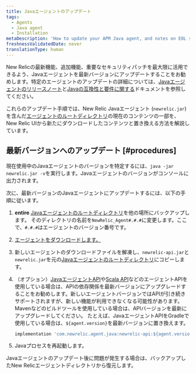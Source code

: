 ```yaml
---
title: Javaエージェントのアップデート
tags:
  - Agents
  - Java agent
  - Installation
metaDescription: 'How to update your APM Java agent, and notes on EOL support for early agent versions.'
freshnessValidatedDate: never
translationType: human
---
```


New Relicの最新機能、追加機能、重要なセキュリティパッチを最大限に活用できるよう、Javaエージェントを最新バージョンにアップデートすることをお勧めします。特定のエージェントのアップデートの詳細については、[Javaエージェントのリリースノート](/docs/release-notes/agent-release-notes/java-release-notes)と[Javaの互換性と要件に関する](/docs/apm/agents/java-agent/getting-started/compatibility-requirements-java-agent)ドキュメントを参照してください。

これらのアップデート手順では、New Relic Javaエージェント (`newrelic.jar`) を含んだ[エージェントのルートディレクトリ](/docs/agents/manage-apm-agents/troubleshooting/find-agent-root-directory#java-agent)の現在のコンテンツの一部を、New Relic UIから新たにダウンロードしたコンテンツと置き換える方法を解説しています。

## 最新バージョンへのアップデート [#procedures]

現在使用中のJavaエージェントのバージョンを特定するには、`java -jar newrelic.jar -v`を実行します。Javaエージェントのバージョンがコンソールに出力されます。

次に、最新バージョンのJavaエージェントにアップデートするには、以下の手順に従います。

1. <DNT>**entire**</DNT> [Javaエージェントのルートディレクトリ](/docs/agents/manage-apm-agents/troubleshooting/find-agent-root-directory#java-agent)を他の場所にバックアップします。 そのディレクトリの名前を`NewRelic_Agent#.#.#`に変更します。ここで、`#.#.#`はエージェントのバージョン番号です。

2. [エージェントをダウンロードします。](/docs/release-notes/agent-release-notes/java-release-notes)

3. 新しいエージェントのダウンロードファイルを解凍し、`newrelic-api.jar`と`newrelic.jar`を元の[Javaエージェントのルートディレクトリ](/docs/agents/manage-apm-agents/troubleshooting/find-agent-root-directory#java-agent)にコピーします。

4. （オプション）[JavaエージェントAPI](/docs/apm/agents/java-agent/api-guides/guide-using-java-agent-api/)や[Scala API](/docs/apm/agents/java-agent/frameworks/scala-installation-java/#using-the-scala-api)などのエージェントAPIを使用している場合は、APIの依存関係を最新バージョンにアップグレードすることをお勧めします。新しいエージェントバージョンではAPIが引き続きサポートされますが、新しい機能が利用できなくなる可能性があります。 Mavenなどのビルドツールを使用している場合は、APIバージョンを最新にアップグレードしてください。 たとえば、JavaエージェントAPIをGradleで使用している場合は、`${agent.version}`を最新バージョンに置き換えます。

   ```groovy
   implementation 'com.newrelic.agent.java:newrelic-api:${agent.version}'
   ```

5. Javaプロセスを再起動します。

Javaエージェントのアップデート後に問題が発生する場合は、バックアップしたNew Relicエージェントディレクトリから復元します。
